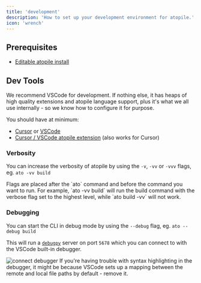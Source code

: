 ```yaml
---
title: 'development'
description: 'How to set up your development environment for atopile.'
icon: 'wrench'
---
```


## Prerequisites

- [Editable atopile install](/guides/installation/#editable-installation-best-for-development)

## Dev Tools

We recommend VSCode for development. If nothing else, it has heaps of high quality extensions and atopile language support, plus it's what we all use internally - so we know how to configure it for purpose.

You should have at minimum:
- [Cursor](https://www.cursor.com/) or [VSCode](https://code.visualstudio.com)
- [Cursor / VSCode atopile extension](https://marketplace.visualstudio.com/items?itemName=atopile.atopile) (also works for Cursor)

### Verbosity

You can increase the verbosity of atopile by using the `-v`, `-vv` or `-vvv` flags, eg. `ato -vv build`

<Tip title="Flag Location">
  Flags are placed after the `ato` command and before the command you want to run. For example, `ato -vv build` will run the build command with the verbose flag set to the highest level, while `ato build -vv` will not work.
</Tip>

### Debugging

You can start the CLI in debug mode by using the `--debug` flag, eg. `ato --debug build`

This will run a [`debugpy`](https://github.com/microsoft/debugpy) server on port `5678` which you can connect to with the VSCode built-in debugger.

<Frame caption="Connect debugger in VSCode">
  <img src="/assets/images/debugger-vscode.png" alt="connect debugger" />
</Frame>

<Tip title="Syntax highlighting isn't working">
  If you're having trouble with syntax highlighting in the debugger, it might be because VSCode sets up a mapping between the remote and local file paths by default - remove it.
</Tip>
